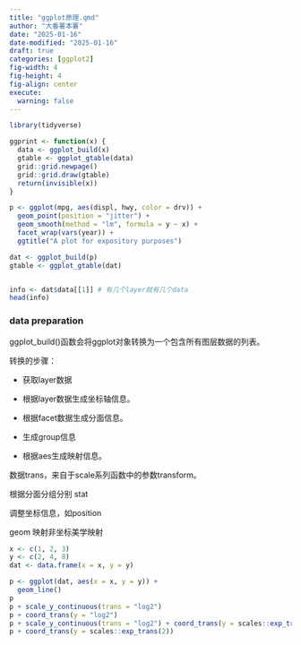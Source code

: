 ```yaml
---
title: "ggplot原理.qmd"
author: "大番薯本薯"
date: "2025-01-16"
date-modified: "2025-01-16"
draft: true
categories: [ggplot2]
fig-width: 4
fig-height: 4
fig-align: center
execute:
  warning: false
---
```


```r
library(tidyverse)

ggprint <- function(x) {
  data <- ggplot_build(x)
  gtable <- ggplot_gtable(data)
  grid::grid.newpage()
  grid::grid.draw(gtable)
  return(invisible(x))
}

p <- ggplot(mpg, aes(displ, hwy, color = drv)) +
  geom_point(position = "jitter") +
  geom_smooth(method = "lm", formula = y ~ x) +
  facet_wrap(vars(year)) +
  ggtitle("A plot for expository purposes")

```

```r
dat <- ggplot_build(p)
gtable <- ggplot_gtable(dat)


info <- dat$data[[1]] # 有几个layer就有几个data
head(info)
```

### data preparation

ggplot_build()函数会将ggplot对象转换为一个包含所有图层数据的列表。

转换的步骤：

-   获取layer数据

-   根据layer数据生成坐标轴信息。
-   根据facet数据生成分面信息。
-   生成group信息
-   根据aes生成映射信息。

数据trans，来自于scale系列函数中的参数transform。

根据分面分组分别 stat

调整坐标信息，如position

geom 映射非坐标美学映射



```r
x <- c(1, 2, 3)
y <- c(2, 4, 8)
dat <- data.frame(x = x, y = y)

p <- ggplot(dat, aes(x = x, y = y)) +
  geom_line()
p
p + scale_y_continuous(trans = "log2")
p + coord_trans(y = "log2")
p + scale_y_continuous(trans = "log2") + coord_trans(y = scales::exp_trans(2))
p + coord_trans(y = scales::exp_trans(2))

```

